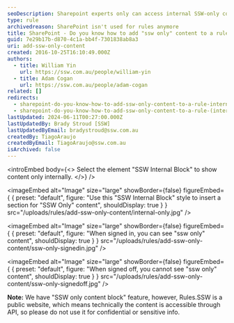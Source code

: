 ```yaml
---
seoDescription: Sharepoint experts only can access internal SSW-only content within rules
type: rule
archivedreason: SharePoint isn't used for rules anymore
title: SharePoint - Do you know how to add "ssw only" content to a rule? (internal only)
guid: 7e29b17b-d870-4c1a-bb4f-7301838ab8a3
uri: add-ssw-only-content
created: 2016-10-25T16:10:49.000Z
authors:
  - title: William Yin
    url: https://ssw.com.au/people/william-yin
  - title: Adam Cogan
    url: https://ssw.com.au/people/adam-cogan
related: []
redirects:
  - sharepoint-do-you-know-how-to-add-ssw-only-content-to-a-rule-internal-only
  - sharepoint-do-you-know-how-to-add-ssw-only-content-to-a-rule-(internal-only)
lastUpdated: 2024-06-11T00:27:00.000Z
lastUpdatedBy: Brady Stroud [SSW]
lastUpdatedByEmail: bradystroud@ssw.com.au
createdBy: TiagoAraujo
createdByEmail: TiagoAraujo@ssw.com.au
isArchived: false
---
```


<introEmbed
  body={<>
Select the element "SSW Internal Block" to show content only internally.
  </>}
/>

<imageEmbed
  alt="Image"
  size="large"
  showBorder={false}
  figureEmbed={ {
    preset: "default",
    figure: "Use this \"SSW Internal Block\" style to insert a section for \"SSW Only\" content",
    shouldDisplay: true
  } }
  src="/uploads/rules/add-ssw-only-content/internal-only.jpg"
/>



<imageEmbed
  alt="Image"
  size="large"
  showBorder={false}
  figureEmbed={ {
    preset: "default",
    figure: "When signed in, you can see \"ssw only\" content",
    shouldDisplay: true
  } }
  src="/uploads/rules/add-ssw-only-content/ssw-only-signedin.jpg"
/>



<imageEmbed
  alt="Image"
  size="large"
  showBorder={false}
  figureEmbed={ {
    preset: "default",
    figure: "When signed off, you cannot  see \"ssw only\" content",
    shouldDisplay: true
  } }
  src="/uploads/rules/add-ssw-only-content/ssw-only-signedoff.jpg"
/>


**Note:** We have "SSW only content block" feature, however, Rules.SSW is a public website, which means technically the content is accessible through API, so please do not use it for confidential or sensitive info.
